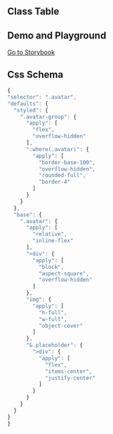 
## Class Table

<CssTable name="avatar" />

## Demo and Playground

[Go to Storybook](https://story.ui.icebreaker.top/?path=/docs/data-display-avatar--docs)

## Css Schema

```js
{
"selector": ".avatar",
"defaults": {
  "styled": {
    ".avatar-group": {
      "apply": [
        "flex",
        "overflow-hidden"
      ],
      ":where(.avatar)": {
        "apply": [
          "border-base-100",
          "overflow-hidden",
          "rounded-full",
          "border-4"
        ]
      }
    }
  },
  "base": {
    ".avatar": {
      "apply": [
        "relative",
        "inline-flex"
      ],
      ">div": {
        "apply": [
          "block",
          "aspect-square",
          "overflow-hidden"
        ]
      },
      "img": {
        "apply": [
          "h-full",
          "w-full",
          "object-cover"
        ]
      },
      "&.placeholder": {
        ">div": {
          "apply": [
            "flex",
            "items-center",
            "justify-center"
          ]
        }
      }
    }
  }
}
}
```